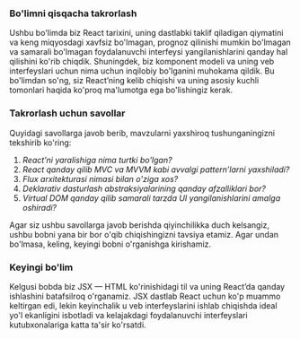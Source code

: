 ### Bo'limni qisqacha takrorlash
Ushbu bo'limda biz React tarixini, uning dastlabki taklif qiladigan qiymatini va keng miqyosdagi xavfsiz bo'lmagan, prognoz qilinishi mumkin bo'lmagan va samarali bo'lmagan foydalanuvchi interfeysi yangilanishlarini qanday hal qilishini ko'rib chiqdik. Shuningdek, biz komponent modeli va uning veb interfeyslari uchun nima uchun inqilobiy bo'lganini muhokama qildik. Bu bo'limdan so'ng, siz React’ning kelib chiqishi va uning asosiy kuchli tomonlari haqida ko'proq ma'lumotga ega bo'lishingiz kerak.


### Takrorlash uchun savollar
Quyidagi savollarga javob berib, mavzularni yaxshiroq tushunganingizni tekshirib ko'ring:

1. *React’ni yaralishiga nima turtki bo'lgan?*
2. *React qanday qilib MVC va MVVM kabi avvalgi pattern’larni yaxshiladi?*
3. *Flux arxitekturasi nimasi bilan o'ziga xos?*
4. *Deklarativ dasturlash abstraksiyalarining qanday afzalliklari bor?*
5. *Virtual DOM qanday qilib samarali tarzda UI yangilanishlarini amalga oshiradi?*

Agar siz ushbu savollarga javob berishda qiyinchilikka duch kelsangiz, ushbu bobni yana bir bor o'qib chiqishingizni tavsiya etamiz. Agar undan bo'lmasa, keling, keyingi bobni o'rganishga kirishamiz.

### Keyingi bo'lim
Kelgusi bobda biz JSX — HTML ko'rinishidagi til va uning React’da qanday ishlashini batafsilroq o'rganamiz. JSX dastlab React uchun ko'p muammo keltirgan edi, lekin keyinchalik u veb interfeyslarini ishlab chiqishda ideal yo'l ekanligini isbotladi va kelajakdagi foydalanuvchi interfeyslari kutubxonalariga katta ta'sir ko'rsatdi.